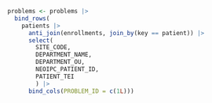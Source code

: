 ```r

problems <- problems |>
  bind_rows(
    patients |>
      anti_join(enrollments, join_by(key == patient)) |>
      select(
        SITE_CODE,
        DEPARTMENT_NAME,
        DEPARTMENT_OU,
        NEOIPC_PATIENT_ID,
        PATIENT_TEI
        ) |>
      bind_cols(PROBLEM_ID = c(1L)))

```
